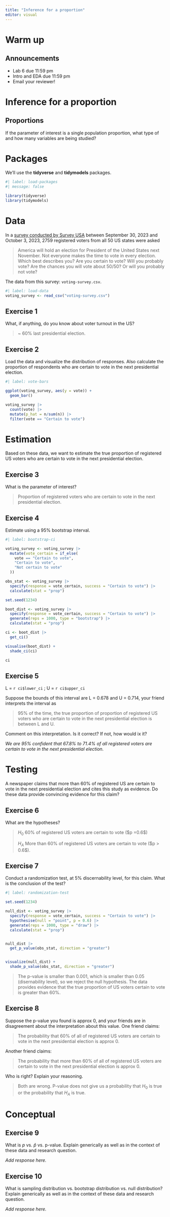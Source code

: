 ```yaml
---
title: "Inference for a proportion"
editor: visual
---
```


# Warm up

## Announcements

-   Lab 6 due 11:59 pm
-   Intro and EDA due 11:59 pm
-   Email your reviewer!

# Inference for a proportion

## Proportions

::: task
If the parameter of interest is a single population proportion, what type of and how many variables are being studied?
:::

# Packages

We'll use the **tidyverse** and **tidymodels** packages.

```r
#| label: load-packages
#| message: false

library(tidyverse)
library(tidymodels)
```

# Data

In a [survey conducted by Survey USA](https://www.surveyusa.com/client/PollReport.aspx?g=4d09191d-b0b5-42cd-91c8-bd1bdf587199) between September 30, 2023 and October 3, 2023, 2759 registered voters from all 50 US states were asked

> America will hold an election for President of the United States next November. Not everyone makes the time to vote in every election. Which best describes you? Are you certain to vote? Will you probably vote? Are the chances you will vote about 50/50? Or will you probably not vote?

The data from this survey: `voting-survey.csv`.

```r
#| label: load-data
voting_survey <- read_csv("voting-survey.csv")
```

## Exercise 1

What, if anything, do you know about voter turnout in the US?

> \~ 60% last presidential election.

## Exercise 2

Load the data and visualize the distribution of responses. Also calculate the proportion of respondents who are certain to vote in the next presidential election.

```r
#| label: vote-bars

ggplot(voting_survey, aes(y = vote)) + 
  geom_bar()

voting_survey |>
  count(vote) |>
  mutate(p_hat = n/sum(n)) |>
  filter(vote == "Certain to vote")
```

# Estimation

Based on these data, we want to estimate the true proportion of registered US voters who are certain to vote in the next presidential election.

## Exercise 3

What is the parameter of interest?

> Proportion of registered voters who are certain to vote in the next presidential election.

## Exercise 4

Estimate using a 95% bootstrap interval.

```r
#| label: bootstrap-ci

voting_survey <- voting_survey |>
  mutate(vote_certain = if_else(
    vote == "Certain to vote", 
    "Certain to vote",
    "Not certain to vote"
  ))

obs_stat <- voting_survey |>
  specify(response = vote_certain, success = "Certain to vote") |>
  calculate(stat = "prop")

set.seed(1234)

boot_dist <- voting_survey |>
  specify(response = vote_certain, success = "Certain to vote") |>
  generate(reps = 1000, type = "bootstrap") |>
  calculate(stat = "prop")

ci <- boot_dist |>
  get_ci()

visualise(boot_dist) +
  shade_ci(ci)

ci
```

## Exercise 5

L = `r ci$lower_ci` ; U = `r ci$upper_ci`

Suppose the bounds of this interval are L = 0.678 and U = 0.714, your friend interprets the interval as

> 95% of the time, the true proportion of proportion of registered US voters who are certain to vote in the next presidential election is between L and U.

Comment on this interpretation. Is it correct? If not, how would ix it?

*We are 95% confident that 67.8% to 71.4% of all registered voters are certain to vote in the next presidential election.*

# Testing

A newspaper claims that more than 60% of registered US are certain to vote in the next presidential election and cites this study as evidence. Do these data provide convincing evidence for this claim?

## Exercise 6

What are the hypotheses?

> $H_0$ 60% of registered US voters are certain to vote (\$p =0.6\$)
>
> $H_A$ More than 60% of registered US voters are certain to vote (\$p \> 0.6\$).

## Exercise 7

Conduct a randomization test, at 5% discernability level, for this claim. What is the conclusion of the test?

```r
#| label: randomization-test

set.seed(1234)

null_dist <- voting_survey |>
  specify(response = vote_certain, success = "Certain to vote") |>
  hypothesise(null = "point", p = 0.6) |>
  generate(reps = 1000, type = "draw") |>
  calculate(stat = "prop")


null_dist |>
  get_p_value(obs_stat, direction = "greater")


visualize(null_dist) +
  shade_p_value(obs_stat, direction = "greater")

```

> The p-value is smaller than 0.001, which is smaller than 0.05 (disernability level), so we reject the null hypothesis. The data provides evidence that the true proportion of US voters certain to vote is greater than 60%.

## Exercise 8

Suppose the p-value you found is approx 0, and your friends are in disagreement about the interpretation about this value. One friend claims:

> The probability that 60% of all of registered US voters are certain to vote in the next presidential election is approx 0.

Another friend claims:

> The probability that more than 60% of all of registered US voters are certain to vote in the next presidential election is approx 0.

Who is right? Explain your reasoning.

> Both are wrong. P-value does not give us a probability that $H_0$ is true or the probability that $H_A$ is true.

# Conceptual

## Exercise 9

What is $p$ vs. $\hat{p}$ vs. p-value. Explain generically as well as in the context of these data and research question.

*Add response here.*

## Exercise 10

What is sampling distribution vs. bootstrap distribution vs. null distribution? Explain generically as well as in the context of these data and research question.

*Add response here.*
